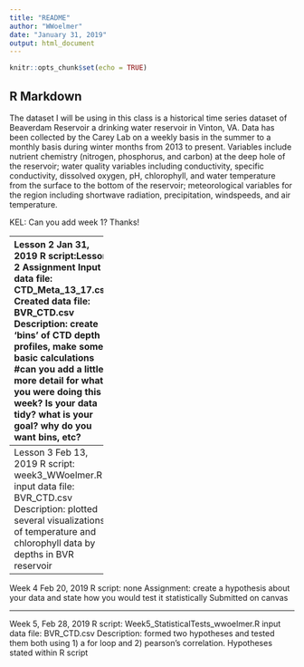 ```yaml
---
title: "README"
author: "WWoelmer"
date: "January 31, 2019"
output: html_document
---
```


```r
knitr::opts_chunk$set(echo = TRUE)
```

## R Markdown

The dataset I will be using in this class is a historical time series dataset of Beaverdam Reservoir a drinking water reservoir in Vinton, VA. Data has been collected by the Carey Lab on a weekly basis in the summer to a monthly basis during winter months from 2013 to present. Variables include nutrient chemistry (nitrogen, phosphorus, and carbon) at the deep hole of the reservoir; water quality variables including conductivity, specific conductivity, dissolved oxygen, pH, chlorophyll, and water temperature from the surface to the bottom of the reservoir; meteorological variables for the region including shortwave radiation, precipitation, windspeeds, and air temperature. 

KEL: Can you add week 1? Thanks!

------------------------
Lesson 2 Jan 31, 2019
R script:Lesson 2 Assignment
Input data file: CTD_Meta_13_17.csv
Created data file: BVR_CTD.csv
Description: create 'bins' of CTD depth profiles, make some basic calculations
#can you add a little more detail for what you were doing this week? Is your data tidy? what is your goal? why do you want bins, etc? 

-----------------------
Lesson 3 Feb 13, 2019
R script: week3_WWoelmer.R
input data file: BVR_CTD.csv
Description: plotted several visualizations of temperature and chlorophyll data by depths in BVR reservoir

--------------------------
Week 4 Feb 20, 2019
R script: none
Assignment: create a hypothesis about your data and state how you would test it statistically
Submitted on canvas

--------------------------
Week 5, Feb 28, 2019
R script: Week5_StatisticalTests_wwoelmer.R
input data file: BVR_CTD.csv
Description: formed two hypotheses and tested them both using 1) a for loop and 2) pearson's correlation. Hypotheses stated within R script
